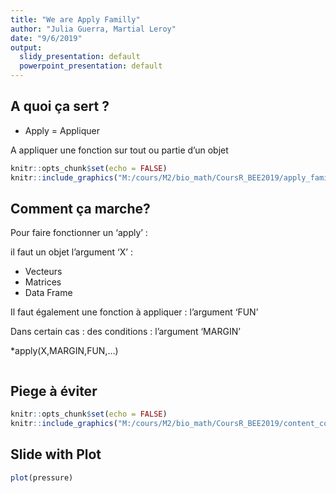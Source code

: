 ```yaml
---
title: "We are Apply Familly"
author: "Julia Guerra, Martial Leroy"
date: "9/6/2019"
output:
  slidy_presentation: default
  powerpoint_presentation: default
---
```





## A quoi ça sert ?



* Apply = Appliquer

A appliquer une fonction sur tout ou partie d'un objet

```r
knitr::opts_chunk$set(echo = FALSE)
knitr::include_graphics("M:/cours/M2/bio_math/CoursR_BEE2019/apply_family.PNG")
```

## Comment ça marche?


Pour faire fonctionner un 'apply' :

il faut un objet l'argument 'X' :

* Vecteurs
* Matrices
* Data Frame

Il faut également une fonction à appliquer : l'argument 'FUN'

Dans certain cas : des conditions : l'argument 'MARGIN'

*apply(X,MARGIN,FUN,...)

```r


```

                                                  
## Piege à éviter

```r
knitr::opts_chunk$set(echo = FALSE)
knitr::include_graphics("M:/cours/M2/bio_math/CoursR_BEE2019/content_content_apply_1.png")
```
## Slide with Plot

```r
plot(pressure)
```

